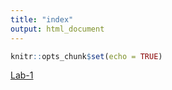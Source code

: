 ```yaml
---
title: "index"
output: html_document
---
```


```r
knitr::opts_chunk$set(echo = TRUE)
```
  [Lab-1](https://github.com/SujeewaDon/genomics-course/blob/master/Lab-1-exercise.html)